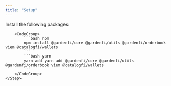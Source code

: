 ```yaml
---
title: "Setup"
---
```


<Steps>
    <Step title="Core dependencies">
        Install the following packages:

        <CodeGroup>
            ```bash npm
            npm install @gardenfi/core @gardenfi/utils @gardenfi/orderbook viem @catalogfi/wallets
            ```
            ```bash yarn
            yarn add yarn add @gardenfi/core @gardenfi/utils @gardenfi/orderbook viem @catalogfi/wallets
            ```
        </CodeGroup>
    </Step>
</Steps>
